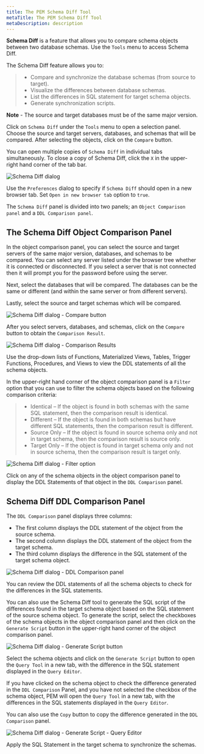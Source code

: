 ```yaml
---
title: The PEM Schema Diff Tool
metaTitle: The PEM Schema Diff Tool
metaDescription: description
---
```


**Schema Diff** is a feature that allows you to compare schema objects
between two database schemas. Use the `Tools` menu to access Schema
Diff.

The Schema Diff feature allows you to:

>   - Compare and synchronize the database schemas (from source to
>     target).
>   - Visualize the differences between database schemas.
>   - List the differences in SQL statement for target schema objects.
>   - Generate synchronization scripts.

**Note** - The source and target databases must be of the same major
version.

Click on `Schema Diff` under the `Tools` menu to open a selection panel.
Choose the source and target servers, databases, and schemas that will
be compared. After selecting the objects, click on the `Compare` button.

You can open multiple copies of `Schema Diff` in individual tabs
simultaneously. To close a copy of Schema Diff, click the `X` in the
upper-right hand corner of the tab bar.

![*Schema Diff dialog*](images/schema_diff_dialog.png)

Use the `Preferences` dialog to specify if `Schema Diff` should open in
a new browser tab. Set `Open in new browser tab` option to `true`.

The `Schema Diff` panel is divided into two panels; an `Object
Comparison panel` and a `DDL Comparison panel`.

## The Schema Diff Object Comparison Panel

In the object comparison panel, you can select the source and target
servers of the same major version, databases, and schemas to be
compared. You can select any server listed under the browser tree
whether it is connected or disconnected. If you select a server that is
not connected then it will prompt you for the password before using the
server.

Next, select the databases that will be compared. The databases can be
the same or different (and within the same server or from different
servers).

Lastly, select the source and target schemas which will be compared.

![*Schema Diff dialog - Compare
button*](images/schema_diff_compare_button.png)

After you select servers, databases, and schemas, click on the `Compare`
button to obtain the `Comparison Result`.

![*Schema Diff dialog - Comparison
Results*](images/schema_diff_comparison_results.png)

Use the drop-down lists of Functions, Materialized Views, Tables,
Trigger Functions, Procedures, and Views to view the DDL statements of
all the schema objects.

In the upper-right hand corner of the object comparison panel is a
`Filter` option that you can use to filter the schema objects based on
the following comparison criteria:

>   - Identical – If the object is found in both schemas with the same
>     SQL statement, then the comparison result is identical.
>   - Different – If the object is found in both schemas but have
>     different SQL statements, then the comparison result is different.
>   - Source Only – If the object is found in source schema only and not
>     in target schema, then the comparison result is source only.
>   - Target Only – If the object is found in target schema only and not
>     in source schema, then the comparison result is target only.

![*Schema Diff dialog - Filter
option*](images/schema_diff_filter_option.png)

Click on any of the schema objects in the object comparison panel to
display the DDL Statements of that object in the `DDL Comparison` panel.

## Schema Diff DDL Comparison Panel

The `DDL Comparison` panel displays three columns:

  - The first column displays the DDL statement of the object from the
    source schema.
  - The second column displays the DDL statement of the object from the
    target schema.
  - The third column displays the difference in the SQL statement of the
    target schema object.

![*Schema Diff dialog - DDL Comparison
panel*](images/schema_diff_DDL_comparison.png)

You can review the DDL statements of all the schema objects to check for
the differences in the SQL statements.

You can also use the Schema Diff tool to generate the SQL script of the
differences found in the target schema object based on the SQL statement
of the source schema object. To generate the script, select the
checkboxes of the schema objects in the object comparison panel and then
click on the `Generate Script` button in the upper-right hand corner of
the object comparison panel.

![*Schema Diff dialog - Generate Script
button*](images/schema_diff_generate_script.png)

Select the schema objects and click on the `Generate Script` button to
open the `Query Tool` in a new tab, with the difference in the SQL
statement displayed in the `Query Editor`.

If you have clicked on the schema object to check the difference
generated in the `DDL Comparison` Panel, and you have not selected the
checkbox of the schema object, PEM will open the `Query Tool` in a new
tab, with the differences in the SQL statements displayed in the `Query
Editor`.

You can also use the `Copy` button to copy the difference generated in
the `DDL Comparison` panel.

![*Schema Diff dialog - Generate Script - Query
Editor*](images/schema_diff_generate_script_query_editor.png)

Apply the SQL Statement in the target schema to synchronize the schemas.
